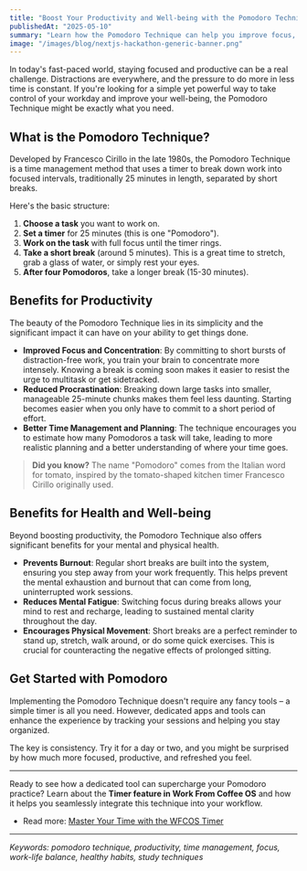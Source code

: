 ```yaml
---
title: "Boost Your Productivity and Well-being with the Pomodoro Technique"
publishedAt: "2025-05-10"
summary: "Learn how the Pomodoro Technique can help you improve focus, manage time effectively, and maintain a healthy work-life balance. Discover a simple yet powerful method for enhanced productivity."
image: "/images/blog/nextjs-hackathon-generic-banner.png"
---
```


In today's fast-paced world, staying focused and productive can be a real challenge. Distractions are everywhere, and the pressure to do more in less time is constant. If you're looking for a simple yet powerful way to take control of your workday and improve your well-being, the Pomodoro Technique might be exactly what you need.

## What is the Pomodoro Technique?

Developed by Francesco Cirillo in the late 1980s, the Pomodoro Technique is a time management method that uses a timer to break down work into focused intervals, traditionally 25 minutes in length, separated by short breaks.

Here's the basic structure:

1.  **Choose a task** you want to work on.
2.  **Set a timer** for 25 minutes (this is one "Pomodoro").
3.  **Work on the task** with full focus until the timer rings.
4.  **Take a short break** (around 5 minutes). This is a great time to stretch, grab a glass of water, or simply rest your eyes.
5.  **After four Pomodoros**, take a longer break (15-30 minutes).

## Benefits for Productivity

The beauty of the Pomodoro Technique lies in its simplicity and the significant impact it can have on your ability to get things done.

- **Improved Focus and Concentration**: By committing to short bursts of distraction-free work, you train your brain to concentrate more intensely. Knowing a break is coming soon makes it easier to resist the urge to multitask or get sidetracked.
- **Reduced Procrastination**: Breaking down large tasks into smaller, manageable 25-minute chunks makes them feel less daunting. Starting becomes easier when you only have to commit to a short period of effort.
- **Better Time Management and Planning**: The technique encourages you to estimate how many Pomodoros a task will take, leading to more realistic planning and a better understanding of where your time goes.

> **Did you know?** The name "Pomodoro" comes from the Italian word for tomato,
> inspired by the tomato-shaped kitchen timer Francesco Cirillo originally used.

## Benefits for Health and Well-being

Beyond boosting productivity, the Pomodoro Technique also offers significant benefits for your mental and physical health.

- **Prevents Burnout**: Regular short breaks are built into the system, ensuring you step away from your work frequently. This helps prevent the mental exhaustion and burnout that can come from long, uninterrupted work sessions.
- **Reduces Mental Fatigue**: Switching focus during breaks allows your mind to rest and recharge, leading to sustained mental clarity throughout the day.
- **Encourages Physical Movement**: Short breaks are a perfect reminder to stand up, stretch, walk around, or do some quick exercises. This is crucial for counteracting the negative effects of prolonged sitting.

## Get Started with Pomodoro

Implementing the Pomodoro Technique doesn't require any fancy tools – a simple timer is all you need. However, dedicated apps and tools can enhance the experience by tracking your sessions and helping you stay organized.

The key is consistency. Try it for a day or two, and you might be surprised by how much more focused, productive, and refreshed you feel.

---

Ready to see how a dedicated tool can supercharge your Pomodoro practice? Learn about the **Timer feature in Work From Coffee OS** and how it helps you seamlessly integrate this technique into your workflow.

- Read more: [Master Your Time with the WFCOS Timer](/blog/wfcos-timer-feature-deep-dive)

---

_Keywords: pomodoro technique, productivity, time management, focus, work-life balance, healthy habits, study techniques_

